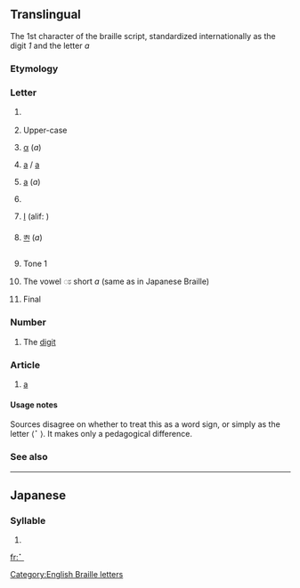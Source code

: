 {{Braille character info|hex=2801|name=Braille Pattern Dots-1|image=[[Image:Braille A1.svg|50px]]}}
{{also|1|a|•|⠂|⠄}}
==Translingual==
The 1st character of the braille script, standardized internationally as the digit ''1'' and the letter ''a''

===Etymology===
{{Brai-ety}}

===Letter===
{{mul-letter|sc=Brai}}

# {{context|Braille}} {{term|a}}
# {{context|Braille|often preceded by capital sign [[⠠]]}} Upper-case {{term|A}}
# {{context|Greek Braille}} [[α]] (''a'')
# {{context|Yugoslav Braille}} [[a]] / [[а]]
# {{context|Russian Braille}} [[а]] (''a'')
# {{context|Hebrew Braille}} {{term|sc=Hebr|א|tr=aleph: ’}}
# {{context|Arabic Braille}} [[ا‎]] (alif: ''{{unicode|ʾ}}'')
# {{context|Tibetan Braille}} [[ཨ]] (''a'')
# {{context|Chinese Braille}} Tone 1
# {{context|Thai Braille}} The vowel ◌ะ short ''a'' (same as in Japanese Braille)
# {{context|Korean Braille}} Final {{term|sc=Hang|ㄱ|tr=g/k}}

===Number===
{{mul-number|sc=Brai}}

# {{context|Braille|often preceded by number sign [[⠼]]}} The [[digit]] {{term|1}}

===Article===
{{head|mul|article}}

# {{context|English Braille}} [[a]]

====Usage notes====
Sources disagree on whether to treat this as a word sign, or simply as the letter ⟨⠁⟩. It makes only a pedagogical difference.

===See also===
{{Brai-script}}

----

==Japanese==
===Syllable===
{{ja-syllable|a|sc=Brai}}

# {{Brai-def|Jpan|あ|ア|a}}

[[Category:English Braille letters]]

[[fr:⠁]]